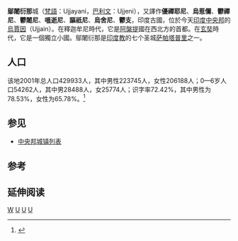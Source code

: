 {{expert|time=2010-05-29T16:00:04+00:00}}
{{Infobox Indian jurisdiction |
native_name = Ujjain | 
type = 城镇 | 
latd =  | longd =  |
state_name = 中央邦 |
district = Ujjain |
leader_title = |
leader_name = |
altitude = |
population_as_of = 2001 |
population_total = 429933| 
population_density = |
area_magnitude= sq. km |
area_total =  |
area_telephone =  |
postal_code = |
vehicle_code_range = |
sex_ratio = |
unlocode = |
website = |
footnotes =
}}
'''鄔闍衍那'''城（[[梵語|梵語]]：Ujjayani，[[巴利文|巴利文]]：Ujjeni），又譯作'''優禪耶尼'''、'''烏惹儞'''、'''鬱禪尼'''、'''鬱闍尼'''、'''嗢逝尼'''、'''謳祇尼'''、'''烏舍尼'''、'''鬱支'''，印度古國，位於今天[[印度|印度]][[中央邦|中央邦]]的[[烏賈因|烏賈因]]（Ujjain）。在釋迦牟尼時代，它是[[阿槃提|阿槃提]]國在西北方的首都。在[[玄奘|玄奘]]時代，它是一個獨立小國。鄔闍衍那是[[印度教|印度教]]的七个圣城[[萨帕塔普里|萨帕塔普里]]之一。

== 人口 ==
该地2001年总人口429933人，其中男性223745人，女性206188人；0—6岁人口54262人，其中男28488人，女25774人；识字率72.42%，其中男性为78.53%，女性为65.78%。<ref>{{cite web|url=http://www.censusindia.net/results/town.php?stad=A&state5=999|title=Census of India 2001: Data from the 2001 Census, including cities, villages and towns. (Provisional)|accessdate=2007-09-03|work=|publisher=Census Commission of India|deadurl=yes|archiveurl=https://web.archive.org/web/20040616075334/http://www.censusindia.net/results/town.php?stad=A&state5=999|archivedate=2004-06-16}}</ref>

== 参见 ==
*[[中央邦城镇列表|中央邦城镇列表]]

== 参考 ==
{{Commons category|Ujjain}}
{{reflist}}

== 延伸阅读 ==
{{Wikisource further reading}}

{{Authority control}}
[[Category:中央邦城镇|W]]
[[Category:印度帝国及王国|U]]
[[Category:佛教史地|U]]
[[Category:梵语词汇|U]]